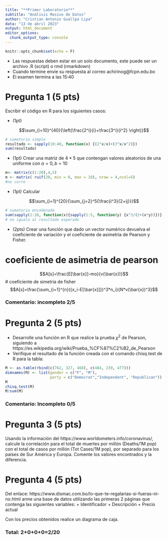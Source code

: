 ```yaml
---
title: "**Primer Laboratorio**"
subtitle: "Análisis Masivo de Datos"
author: "Cristian Antonio Guallpa Lipa"
data: "13 de abril 2023"
output: html_document
editor_options: 
  chunk_output_type: console
---
```


```r
knitr::opts_chunk$set(echo = F)
```

  + Las respuestas deben estar en un solo documento, este puede ser un archivo .R (script) o rmd (rmarkdown)
  + Cuando termine envíe su respuesta al correo achirinog@fcpn.edu.bo
  + El examen termina a las 15:40

# Pregunta 1 (5 pts)

Escribir el código en R para los siguientes casos:

  * (1pt) 

$$\sum_{i=10}^{40}{\left(\frac{2^i}{i}+\frac{3^i}{i^2} \right)}$$

```r
# sumatoria simple
resultado <- sapply(10:40, function(x) {(2^x/x)+(3^x/x^2)})
sum(resultado)
```

  * (1pt) Crear una matriz de $4*5$ que contengan valores aleatorios de una uniforme con $a=0, b=10$
  
```r
m<- matrix(c(1:20),4,5)
m <- matrix( ruif(20, min = 0, max = 10), nrow = 4,ncol=5)
#no corre 
```

  * (1pt) Calcular     

$$\sum_{i=1}^{20}{\sum_{j=2}^5{\frac{i^3}{2+ij}}}$$
```r
# sumatoria encadenada
sum(sapply(1:20, function(x){sapply(1:5, function(y) {x^3/(2+(x*y))})}) )
# no iguala al resultado esperado
```

  * (2pts) Crear una función que dado un vector numérico devuelva el coeficiente de variación y el coeficiente de asimetría de Pearson y Fisher.


# coeficiente de asimetria de pearson
$$A[s]=\frac{E[\bar{x}]-mo}{v(\bar{x})}$$
# coeficiente de simetria de fisher
$$A[s]=\frac{\sum_{i=1}^{n}({x_i-E[\bar{x}]})^3*n_i}{N*v(\bar{x})^3}$$

### Comentario: incompleto 2/5

# Pregunta 2 (5 pts)

 * Desarrolle una función en R que realice la prueba $\chi^2$ de Pearson, siguiendo a https://es.wikipedia.org/wiki/Prueba_%CF%87%C2%B2_de_Pearson
  * Verifique el resultado de la función creada con el comando  chisq.test de R para la tabla: 
  
```r
M <- as.table(rbind(c(762, 327, 468), c(484, 239, 477)))
dimnames(M) <- list(gender = c("F", "M"),
                    party = c("Democrat","Independent", "Republican"))
M
chisq.test(M)
M/sum(M)

```

### Comentario: Incompleto 0/5

# Pregunta 3 (5 pts)

Usando la información del https://www.worldometers.info/coronavirus/, calcule la correlación para el total de muertes por millón (Deaths/1M pop) con el total de casos por millón (Tot Cases/1M pop), por separado para los países de Sur América y Europa. Comente los valores encontrados y la diferencia. 

# Pregunta 4 (5 pts)

Del enlace: https://www.dismac.com.bo/lo-que-te-regalarias-si-fueras-ni-no.html arme una base de datos utilizando las primeras 2 páginas que contenga las siguientes variables:
  + Identificador 
  + Descripción
  + Precio actual

Con los precios obtenidos realice un diagrama de caja. 

### Total: 2+0+0+0=2/20